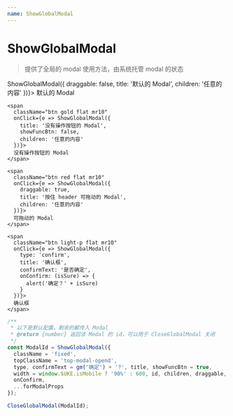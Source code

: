 ```yaml
---
name: ShowGlobalModal
---
```



# ShowGlobalModal

> 提供了全局的 modal 使用方法，由系统托管 modal 的状态

<Playground>
  <div>
    <span
      className="btn theme flat mr10"
      onClick={e => ShowGlobalModal({
        draggable: false,
        title: '默认的 Modal',
        children: '任意的内容'
      })}>
      默认的 Modal
    </span>

    <span
      className="btn gold flat mr10"
      onClick={e => ShowGlobalModal({
        title: '没有操作按钮的 Modal',
        showFuncBtn: false,
        children: '任意的内容'
      })}>
      没有操作按钮的 Modal
    </span>

    <span
      className="btn red flat mr10"
      onClick={e => ShowGlobalModal({
        draggable: true,
        title: '按住 header 可拖动的 Modal',
        children: '任意的内容'
      })}>
      可拖动的 Modal
    </span>

    <span
      className="btn light-p flat mr10"
      onClick={e => ShowGlobalModal({
        type: 'confirm',
        title: '确认框',
        confirmText: '是否确定',
        onConfirm: (isSure) => {
          alert('确定？' + isSure)
        }
      })}>
      确认框
    </span>
  </div>
</Playground>

```js
/**
 * 以下是默认配置，剩余的都传入 Modal
 * @return {number} 返回该 Modal 的 id，可以用于 CloseGlobalModal 关闭
 */
const ModalId = ShowGlobalModal({
  className = 'fixed',
  topClassName = 'top-modal-opend',
  type, confirmText = gm('确定') + '?', title, showFuncBtn = true,
  width = window.$UKE.isMobile ? '90%' : 600, id, children, draggable,
  onConfirm,
  ...forModalProps
});

CloseGlobalModal(ModalId);
```